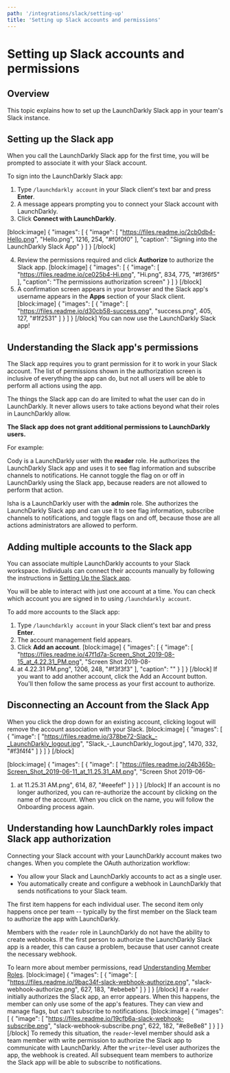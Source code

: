 ```yaml
---
path: '/integrations/slack/setting-up'
title: 'Setting up Slack accounts and permissions'
---
```


# Setting up Slack accounts and permissions

## Overview

This topic explains how to set up the LaunchDarkly Slack app in your team's Slack instance.

## <a name="setting-up-the-slack-app"></a>Setting up the Slack app

When you call the LaunchDarkly Slack app for the first time, you will be prompted to associate it with your Slack account.

To sign into the LaunchDarkly Slack app:

1. Type `/launchdarkly account` in your Slack client's text bar and press **Enter**.
2. A message appears prompting you to connect your Slack account with LaunchDarkly.
3. Click **Connect with LaunchDarkly**.

[block:image]
{
"images": [
{
"image": [
"https://files.readme.io/2cb0db4-Hello.png",
"Hello.png",
1216,
254,
"#f0f0f0"
],
"caption": "Signing into the LaunchDarkly Slack App"
}
]
}
[/block]

4. Review the permissions required and click **Authorize** to authorize the Slack app.
   [block:image]
   {
   "images": [
   {
   "image": [
   "https://files.readme.io/ce025b4-Hi.png",
   "Hi.png",
   834,
   775,
   "#f3f6f5"
   ],
   "caption": "The permissions authorization screen"
   }
   ]
   }
   [/block]
5. A confirmation screen appears in your browser and the Slack app's username appears in the **Apps** section of your Slack client.
   [block:image]
   {
   "images": [
   {
   "image": [
   "https://files.readme.io/d30cb58-success.png",
   "success.png",
   405,
   127,
   "#1f2531"
   ]
   }
   ]
   }
   [/block]
   You can now use the LaunchDarkly Slack app!

## Understanding the Slack app's permissions

The Slack app requires you to grant permission for it to work in your Slack account. The list of permissions shown in the authorization screen is inclusive of everything the app can do, but not all users will be able to perform all actions using the app.

The things the Slack app can do are limited to what the user can do in LaunchDarkly. It never allows users to take actions beyond what their roles in LaunchDarkly allow.

**The Slack app does not grant additional permissions to LaunchDarkly users.**

For example:

Cody is a LaunchDarkly user with the **reader** role. He authorizes the LaunchDarkly Slack app and uses it to see flag information and subscribe channels to notifications. He cannot toggle the flag on or off in LaunchDarkly using the Slack app, because readers are not allowed to perform that action.

Isha is a LaunchDarkly user with the **admin** role. She authorizes the LaunchDarkly Slack app and can use it to see flag information, subscribe channels to notifications, and toggle flags on and off, because those are all actions administrators are allowed to perform.

## Adding multiple accounts to the Slack app

You can associate multiple LaunchDarkly accounts to your Slack workspace. Individuals can connect their accounts manually by following the instructions in [Setting Up the Slack app](#setting-up-the-slack-app).

You will be able to interact with just one account at a time. You can check which account you are signed in to using `/launchdarkly account`.

To add more accounts to the Slack app:

1. Type `/launchdarkly account` in your Slack client's text bar and press **Enter**.
2. The account management field appears.
3. Click **Add an account**.
   [block:image]
   {
   "images": [
   {
   "image": [
   "https://files.readme.io/47f1d7a-Screen_Shot_2019-08-15_at_4.22.31_PM.png",
   "Screen Shot 2019-08-
4. at 4.22.31 PM.png",
   1206,
   248,
   "#f3f3f3"
   ],
   "caption": ""
   }
   ]
   }
   [/block]
   If you want to add another account, click the Add an Account button. You'll then follow the same process as your first account to authorize.

## Disconnecting an Account from the Slack App

When you click the drop down for an existing account, clicking logout will remove the account association with your Slack.
[block:image]
{
"images": [
{
"image": [
"https://files.readme.io/378be72-Slack_-_LaunchDarkly_logout.jpg",
"Slack_-_LaunchDarkly_logout.jpg",
1470,
332,
"#f3f4f4"
]
}
]
}
[/block]

[block:image]
{
"images": [
{
"image": [
"https://files.readme.io/24b365b-Screen_Shot_2019-06-11_at_11.25.31_AM.png",
"Screen Shot 2019-06-

1. at 11.25.31 AM.png",
   614,
   87,
   "#eeefef"
   ]
   }
   ]
   }
   [/block]
   If an account is no longer authorized, you can re-authorize the account by clicking on the name of the account. When you click on the name, you will follow the Onboarding process again.

## Understanding how LaunchDarkly roles impact Slack app authorization

Connecting your Slack account with your LaunchDarkly account makes two changes. When you complete the OAuth authorization workflow:

- You allow your Slack and LaunchDarkly accounts to act as a single user.
- You automatically create and configure a webhook in LaunchDarkly that sends notifications to your Slack team.

The first item happens for each individual user. The second item only happens once per team -- typically by the first member on the Slack team to authorize the app with LaunchDarkly.

Members with the `reader` role in LaunchDarkly do not have the ability to create webhooks. If the first person to authorize the LaunchDarkly Slack app is a reader, this can cause a problem, because that user cannot create the necessary webhook.

To learn more about member permissions, read [Understanding Member Roles](https://docs.launchdarkly.com/docs/teams#understanding-member-roles).
[block:image]
{
"images": [
{
"image": [
"https://files.readme.io/9bac34f-slack-webhook-authorize.png",
"slack-webhook-authorize.png",
627,
183,
"#ebebeb"
]
}
]
}
[/block]
If a `reader` initially authorizes the Slack app, an error appears. When this happens, the member can only use some of the app's features. They can view and manage flags, but can't subscribe to notifications.
[block:image]
{
"images": [
{
"image": [
"https://files.readme.io/19cfb6a-slack-webhook-subscribe.png",
"slack-webhook-subscribe.png",
622,
182,
"#e8e8e8"
]
}
]
}
[/block]
To remedy this situation, the `reader`-level member should ask a team member with write permission to authorize the Slack app to communicate with LaunchDarkly. After the `writer`-level user authorizes the app, the webhook is created. All subsequent team members to authorize the Slack app will be able to subscribe to notifications.
